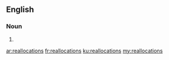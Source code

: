==English==

===Noun===
{{head|en|plural}}

# {{plural of|reallocation|lang=en}}

[[ar:reallocations]]
[[fr:reallocations]]
[[ku:reallocations]]
[[my:reallocations]]